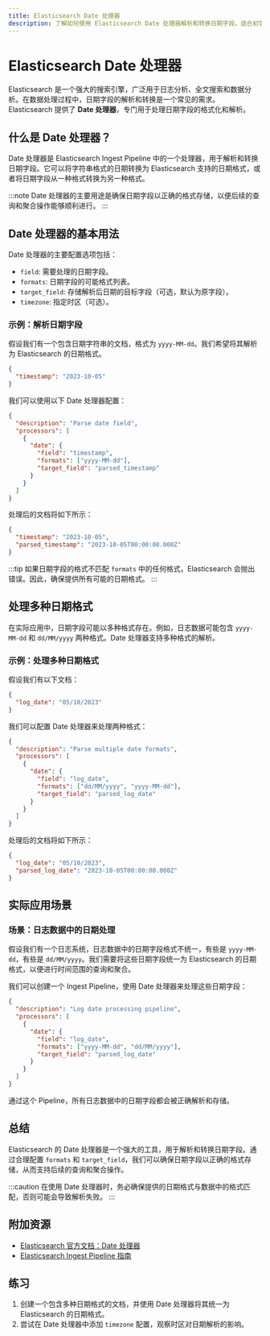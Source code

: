 ```yaml
---
title: Elasticsearch Date 处理器
description: 了解如何使用 Elasticsearch Date 处理器解析和转换日期字段，适合初学者。
---
```


# Elasticsearch Date 处理器

Elasticsearch 是一个强大的搜索引擎，广泛用于日志分析、全文搜索和数据分析。在数据处理过程中，日期字段的解析和转换是一个常见的需求。Elasticsearch 提供了 **Date 处理器**，专门用于处理日期字段的格式化和解析。

## 什么是 Date 处理器？

Date 处理器是 Elasticsearch Ingest Pipeline 中的一个处理器，用于解析和转换日期字段。它可以将字符串格式的日期转换为 Elasticsearch 支持的日期格式，或者将日期字段从一种格式转换为另一种格式。

:::note
Date 处理器的主要用途是确保日期字段以正确的格式存储，以便后续的查询和聚合操作能够顺利进行。
:::

## Date 处理器的基本用法

Date 处理器的主要配置选项包括：

- `field`: 需要处理的日期字段。
- `formats`: 日期字段的可能格式列表。
- `target_field`: 存储解析后日期的目标字段（可选，默认为原字段）。
- `timezone`: 指定时区（可选）。

### 示例：解析日期字段

假设我们有一个包含日期字符串的文档，格式为 `yyyy-MM-dd`。我们希望将其解析为 Elasticsearch 的日期格式。

```json
{
  "timestamp": "2023-10-05"
}
```

我们可以使用以下 Date 处理器配置：

```json
{
  "description": "Parse date field",
  "processors": [
    {
      "date": {
        "field": "timestamp",
        "formats": ["yyyy-MM-dd"],
        "target_field": "parsed_timestamp"
      }
    }
  ]
}
```

处理后的文档将如下所示：

```json
{
  "timestamp": "2023-10-05",
  "parsed_timestamp": "2023-10-05T00:00:00.000Z"
}
```

:::tip
如果日期字段的格式不匹配 `formats` 中的任何格式，Elasticsearch 会抛出错误。因此，确保提供所有可能的日期格式。
:::

## 处理多种日期格式

在实际应用中，日期字段可能以多种格式存在。例如，日志数据可能包含 `yyyy-MM-dd` 和 `dd/MM/yyyy` 两种格式。Date 处理器支持多种格式的解析。

### 示例：处理多种日期格式

假设我们有以下文档：

```json
{
  "log_date": "05/10/2023"
}
```

我们可以配置 Date 处理器来处理两种格式：

```json
{
  "description": "Parse multiple date formats",
  "processors": [
    {
      "date": {
        "field": "log_date",
        "formats": ["dd/MM/yyyy", "yyyy-MM-dd"],
        "target_field": "parsed_log_date"
      }
    }
  ]
}
```

处理后的文档将如下所示：

```json
{
  "log_date": "05/10/2023",
  "parsed_log_date": "2023-10-05T00:00:00.000Z"
}
```

## 实际应用场景

### 场景：日志数据中的日期处理

假设我们有一个日志系统，日志数据中的日期字段格式不统一，有些是 `yyyy-MM-dd`，有些是 `dd/MM/yyyy`。我们需要将这些日期字段统一为 Elasticsearch 的日期格式，以便进行时间范围的查询和聚合。

我们可以创建一个 Ingest Pipeline，使用 Date 处理器来处理这些日期字段：

```json
{
  "description": "Log date processing pipeline",
  "processors": [
    {
      "date": {
        "field": "log_date",
        "formats": ["yyyy-MM-dd", "dd/MM/yyyy"],
        "target_field": "parsed_log_date"
      }
    }
  ]
}
```

通过这个 Pipeline，所有日志数据中的日期字段都会被正确解析和存储。

## 总结

Elasticsearch 的 Date 处理器是一个强大的工具，用于解析和转换日期字段。通过合理配置 `formats` 和 `target_field`，我们可以确保日期字段以正确的格式存储，从而支持后续的查询和聚合操作。

:::caution
在使用 Date 处理器时，务必确保提供的日期格式与数据中的格式匹配，否则可能会导致解析失败。
:::

## 附加资源

- [Elasticsearch 官方文档：Date 处理器](https://www.elastic.co/guide/en/elasticsearch/reference/current/date-processor.html)
- [Elasticsearch Ingest Pipeline 指南](https://www.elastic.co/guide/en/elasticsearch/reference/current/ingest.html)

## 练习

1. 创建一个包含多种日期格式的文档，并使用 Date 处理器将其统一为 Elasticsearch 的日期格式。
2. 尝试在 Date 处理器中添加 `timezone` 配置，观察时区对日期解析的影响。